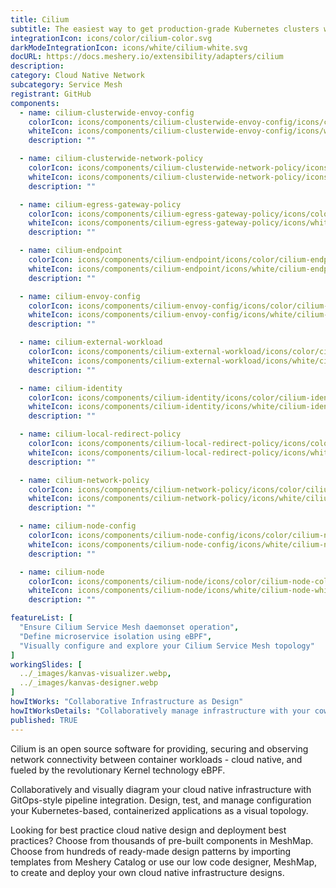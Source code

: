 ```yaml
---
title: Cilium
subtitle: The easiest way to get production-grade Kubernetes clusters with Cilium up and running
integrationIcon: icons/color/cilium-color.svg
darkModeIntegrationIcon: icons/white/cilium-white.svg
docURL: https://docs.meshery.io/extensibility/adapters/cilium
description: 
category: Cloud Native Network
subcategory: Service Mesh
registrant: GitHub
components:
  - name: cilium-clusterwide-envoy-config
    colorIcon: icons/components/cilium-clusterwide-envoy-config/icons/color/cilium-clusterwide-envoy-config-color.svg
    whiteIcon: icons/components/cilium-clusterwide-envoy-config/icons/white/cilium-clusterwide-envoy-config-white.svg
    description: ""

  - name: cilium-clusterwide-network-policy
    colorIcon: icons/components/cilium-clusterwide-network-policy/icons/color/cilium-clusterwide-network-policy-color.svg
    whiteIcon: icons/components/cilium-clusterwide-network-policy/icons/white/cilium-clusterwide-network-policy-white.svg
    description: ""

  - name: cilium-egress-gateway-policy
    colorIcon: icons/components/cilium-egress-gateway-policy/icons/color/cilium-egress-gateway-policy-color.svg
    whiteIcon: icons/components/cilium-egress-gateway-policy/icons/white/cilium-egress-gateway-policy-white.svg
    description: ""

  - name: cilium-endpoint
    colorIcon: icons/components/cilium-endpoint/icons/color/cilium-endpoint-color.svg
    whiteIcon: icons/components/cilium-endpoint/icons/white/cilium-endpoint-white.svg
    description: ""

  - name: cilium-envoy-config
    colorIcon: icons/components/cilium-envoy-config/icons/color/cilium-envoy-config-color.svg
    whiteIcon: icons/components/cilium-envoy-config/icons/white/cilium-envoy-config-white.svg
    description: ""

  - name: cilium-external-workload
    colorIcon: icons/components/cilium-external-workload/icons/color/cilium-external-workload-color.svg
    whiteIcon: icons/components/cilium-external-workload/icons/white/cilium-external-workload-white.svg
    description: ""

  - name: cilium-identity
    colorIcon: icons/components/cilium-identity/icons/color/cilium-identity-color.svg
    whiteIcon: icons/components/cilium-identity/icons/white/cilium-identity-white.svg
    description: ""

  - name: cilium-local-redirect-policy
    colorIcon: icons/components/cilium-local-redirect-policy/icons/color/cilium-local-redirect-policy-color.svg
    whiteIcon: icons/components/cilium-local-redirect-policy/icons/white/cilium-local-redirect-policy-white.svg
    description: ""

  - name: cilium-network-policy
    colorIcon: icons/components/cilium-network-policy/icons/color/cilium-network-policy-color.svg
    whiteIcon: icons/components/cilium-network-policy/icons/white/cilium-network-policy-white.svg
    description: ""

  - name: cilium-node-config
    colorIcon: icons/components/cilium-node-config/icons/color/cilium-node-config-color.svg
    whiteIcon: icons/components/cilium-node-config/icons/white/cilium-node-config-white.svg
    description: ""

  - name: cilium-node
    colorIcon: icons/components/cilium-node/icons/color/cilium-node-color.svg
    whiteIcon: icons/components/cilium-node/icons/white/cilium-node-white.svg
    description: ""

featureList: [
  "Ensure Cilium Service Mesh daemonset operation",
  "Define microservice isolation using eBPF",
  "Visually configure and explore your Cilium Service Mesh topology"
]
workingSlides: [
  ../_images/kanvas-visualizer.webp,
  ../_images/kanvas-designer.webp
]
howItWorks: "Collaborative Infrastructure as Design"
howItWorksDetails: "Collaboratively manage infrastructure with your coworkers synchronously sharing the same designs."
published: TRUE
---
```

<p>
Cilium is an open source software for providing, securing and observing network connectivity between container workloads - cloud native, and fueled by the revolutionary Kernel technology eBPF.
</p>
<p>
    Collaboratively and visually diagram your cloud native infrastructure with GitOps-style pipeline integration. Design, test, and manage configuration your Kubernetes-based, containerized applications as a visual topology.
</p>
<p>
    Looking for best practice cloud native design and deployment best practices? Choose from thousands of pre-built components in MeshMap. Choose from hundreds of ready-made design patterns by importing templates from Meshery Catalog or use our low code designer, MeshMap, to create and deploy your own cloud native infrastructure designs.
</p>
